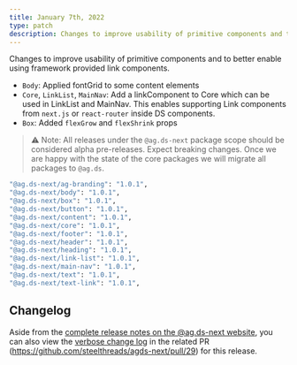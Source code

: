 ```yaml
---
title: January 7th, 2022
type: patch
description: Changes to improve usability of primitive components and to better enable using framework provided link components.
---
```


Changes to improve usability of primitive components and to better enable using framework provided link components.

- `Body`: Applied fontGrid to some content elements
- `Core`, `LinkList`, `MainNav`: Add a linkComponent to Core which can be used in LinkList and MainNav. This enables supporting Link components from `next.js` or `react-router` inside DS components.
- `Box`: Added `flexGrow` and `flexShrink` props

> ⚠️ Note: All releases under the `@ag.ds-next` package scope should be considered alpha pre-releases. Expect breaking changes. Once we are happy with the state of the core packages we will migrate all packages to `@ag.ds`.

```sh
"@ag.ds-next/ag-branding": "1.0.1",
"@ag.ds-next/body": "1.0.1",
"@ag.ds-next/box": "1.0.1",
"@ag.ds-next/button": "1.0.1",
"@ag.ds-next/content": "1.0.1",
"@ag.ds-next/core": "1.0.1",
"@ag.ds-next/footer": "1.0.1",
"@ag.ds-next/header": "1.0.1",
"@ag.ds-next/heading": "1.0.1",
"@ag.ds-next/link-list": "1.0.1",
"@ag.ds-next/main-nav": "1.0.1",
"@ag.ds-next/text": "1.0.1",
"@ag.ds-next/text-link": "1.0.1",
```

## Changelog

Aside from the [complete release notes on the @ag.ds-next website](https://steelthreads.github.io/agds-next/releases/2022-01-07), you can also view the [verbose change log](https://github.com/steelthreads/agds-next/pull/29) in the related PR (https://github.com/steelthreads/agds-next/pull/29) for this release.
